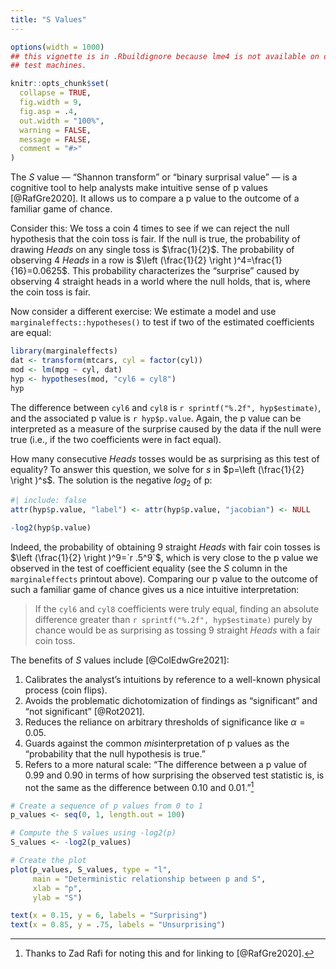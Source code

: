 ```yaml
---
title: "S Values"
---
```


```r
options(width = 1000)
## this vignette is in .Rbuildignore because lme4 is not available on old CRAN
## test machines.

knitr::opts_chunk$set(
  collapse = TRUE,
  fig.width = 9,
  fig.asp = .4,
  out.width = "100%",
  warning = FALSE,
  message = FALSE,
  comment = "#>"
)
```

The _S_ value --- "Shannon transform" or "binary surprisal value" --- is a cognitive tool to help analysts make intuitive sense of p values [@RafGre2020]. It allows us to compare a p value to the outcome of a familiar game of chance.

Consider this: We toss a coin 4 times to see if we can reject the null hypothesis that the coin toss is fair. If the null is true, the probability of drawing *Heads* on any single toss is $\frac{1}{2}$. The probability of observing 4 *Heads* in a row is $\left (\frac{1}{2} \right )^4=\frac{1}{16}=0.0625$. This probability characterizes the "surprise" caused by observing 4 straight heads in a world where the null holds, that is, where the coin toss is fair.

Now consider a different exercise: We estimate a model and use `marginaleffects::hypotheses()` to test if two of the estimated coefficients are equal:

```r
library(marginaleffects)
dat <- transform(mtcars, cyl = factor(cyl))
mod <- lm(mpg ~ cyl, dat)
hyp <- hypotheses(mod, "cyl6 = cyl8")
hyp
```

The difference between `cyl6` and `cyl8` is `r sprintf("%.2f", hyp$estimate)`, and the associated p value is `r hyp$p.value`. Again, the p value can be interpreted as a measure of the surprise caused by the data if the null were true (i.e., if the two coefficients were in fact equal).

How many consecutive *Heads* tosses would be as surprising as this test of equality? To answer this question, we solve for $s$ in $p=\left (\frac{1}{2} \right )^s$. The solution is the negative $log_2$ of p:

```r
#| include: false
attr(hyp$p.value, "label") <- attr(hyp$p.value, "jacobian") <- NULL
```
```r
-log2(hyp$p.value)
```

Indeed, the probability of obtaining 9 straight *Heads* with fair coin tosses is $\left (\frac{1}{2} \right )^9=`r .5^9`$, which is very close to the p value we observed in the test of coefficient equality (see the _S_ column in the `marginaleffects` printout above). Comparing our p value to the outcome of such a familiar game of chance gives us a nice intuitive interpretation:

> If the `cyl6` and `cyl8` coefficients were truly equal, finding an absolute difference greater than `r sprintf("%.2f", hyp$estimate)` purely by chance would be as surprising as tossing 9 straight *Heads* with a fair coin toss.

The benefits of _S_ values include [@ColEdwGre2021]:

1. Calibrates the analyst's intuitions by reference to a well-known physical process (coin flips).
1. Avoids the problematic dichotomization of findings as "significant" and "not significant" [@Rot2021].
1. Reduces the reliance on arbitrary thresholds of significance like $\alpha=0.05$.
1. Guards against the common *mis*interpretation of p values as the "probability that the null hypothesis is true."
1. Refers to a more natural scale: "The difference between a p value of 0.99 and 0.90 in terms of how surprising the observed test statistic is, is not the same as the difference between 0.10 and 0.01."^[Thanks to Zad Rafi for noting this and for linking to [@RafGre2020].]

```r
# Create a sequence of p values from 0 to 1
p_values <- seq(0, 1, length.out = 100)

# Compute the S values using -log2(p)
S_values <- -log2(p_values)

# Create the plot
plot(p_values, S_values, type = "l",
     main = "Deterministic relationship between p and S",
     xlab = "p",
     ylab = "S")

text(x = 0.15, y = 6, labels = "Surprising")
text(x = 0.85, y = .75, labels = "Unsurprising")
```
